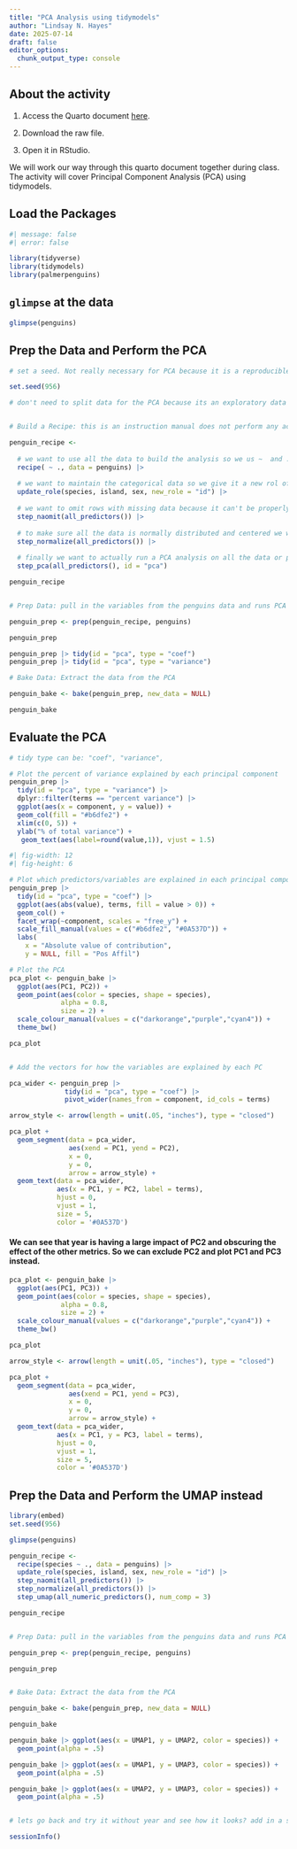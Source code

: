 ```yaml
---
title: "PCA Analysis using tidymodels"
author: "Lindsay N. Hayes"
date: 2025-07-14
draft: false
editor_options: 
  chunk_output_type: console
---
```


## About the activity

1)  Access the Quarto document [here](https://github.com/lindsaynhayes/introR2025/blob/main/activities/classwork05/PCA_Penguins.qmd).

2)  Download the raw file.

3) Open it in RStudio.

We will work our way through this quarto document together during class. The activity will cover Principal Component Analysis (PCA) using tidymodels.


## Load the Packages
```r
#| message: false
#| error: false

library(tidyverse)
library(tidymodels)
library(palmerpenguins)
```

## `glimpse` at the data
```r
glimpse(penguins)
```

## Prep the Data and Perform the PCA
```r

# set a seed. Not really necessary for PCA because it is a reproducible analysis and doesn't use random data to model the data. But it is good practice. You can use any number your heart desires. 

set.seed(956)

# don't need to split data for the PCA because its an exploratory data analysis and we want to use all the data. 


# Build a Recipe: this is an instruction manual does not perform any actual analysis, yet. 

penguin_recipe <-
  
  # we want to use all the data to build the analysis so we us ~  and . to include all data numeric variables
  recipe( ~ ., data = penguins) |> 
  
  # we want to maintain the categorical data so we give it a new rol of id to identify the data
  update_role(species, island, sex, new_role = "id") |> 
  
  # we want to omit rows with missing data because it can't be properly used by the PCA
  step_naomit(all_predictors()) |> 
  
  # to make sure all the data is normally distributed and centered we want to normalize the data before running PCA
  step_normalize(all_predictors()) |>
  
  # finally we want to actually run a PCA analysis on all the data or predictors
  step_pca(all_predictors(), id = "pca")

penguin_recipe


# Prep Data: pull in the variables from the penguins data and runs PCA

penguin_prep <- prep(penguin_recipe, penguins)

penguin_prep

penguin_prep |> tidy(id = "pca", type = "coef")
penguin_prep |> tidy(id = "pca", type = "variance")

# Bake Data: Extract the data from the PCA

penguin_bake <- bake(penguin_prep, new_data = NULL)

penguin_bake

```


## Evaluate the PCA
```r
# tidy type can be: "coef", "variance", 

# Plot the percent of variance explained by each principal component
penguin_prep |> 
  tidy(id = "pca", type = "variance") |> 
  dplyr::filter(terms == "percent variance") |> 
  ggplot(aes(x = component, y = value)) + 
  geom_col(fill = "#b6dfe2") + 
  xlim(c(0, 5)) + 
  ylab("% of total variance") +
   geom_text(aes(label=round(value,1)), vjust = 1.5)
```

```r
#| fig-width: 12
#| fig-height: 6

# Plot which predictors/variables are explained in each principal component
penguin_prep |>
  tidy(id = "pca", type = "coef") |> 
  ggplot(aes(abs(value), terms, fill = value > 0)) +
  geom_col() +
  facet_wrap(~component, scales = "free_y") +
  scale_fill_manual(values = c("#b6dfe2", "#0A537D")) +
  labs(
    x = "Absolute value of contribution",
    y = NULL, fill = "Pos Affil") 
```

```r
# Plot the PCA
pca_plot <- penguin_bake |> 
  ggplot(aes(PC1, PC2)) +
  geom_point(aes(color = species, shape = species), 
             alpha = 0.8, 
             size = 2) +
  scale_colour_manual(values = c("darkorange","purple","cyan4")) +
  theme_bw()

pca_plot


# Add the vectors for how the variables are explained by each PC

pca_wider <- penguin_prep |> 
              tidy(id = "pca", type = "coef") |>
              pivot_wider(names_from = component, id_cols = terms)

arrow_style <- arrow(length = unit(.05, "inches"), type = "closed")

pca_plot +
  geom_segment(data = pca_wider,
               aes(xend = PC1, yend = PC2), 
               x = 0, 
               y = 0, 
               arrow = arrow_style) + 
  geom_text(data = pca_wider,
            aes(x = PC1, y = PC2, label = terms), 
            hjust = 0, 
            vjust = 1,
            size = 5, 
            color = '#0A537D') 

```
#### We can see that year is having a large impact of PC2 and obscuring the effect of the other metrics. So we can exclude PC2 and plot PC1 and PC3 instead. 

```r

pca_plot <- penguin_bake |> 
  ggplot(aes(PC1, PC3)) +
  geom_point(aes(color = species, shape = species), 
             alpha = 0.8, 
             size = 2) +
  scale_colour_manual(values = c("darkorange","purple","cyan4")) +
  theme_bw()

pca_plot

arrow_style <- arrow(length = unit(.05, "inches"), type = "closed")

pca_plot +
  geom_segment(data = pca_wider,
               aes(xend = PC1, yend = PC3), 
               x = 0, 
               y = 0, 
               arrow = arrow_style) + 
  geom_text(data = pca_wider,
            aes(x = PC1, y = PC3, label = terms), 
            hjust = 0, 
            vjust = 1,
            size = 5, 
            color = '#0A537D') 
```


## Prep the Data and Perform the UMAP instead
```r
library(embed)
set.seed(956)

glimpse(penguins)

penguin_recipe <-
  recipe(species ~ ., data = penguins) |> 
  update_role(species, island, sex, new_role = "id") |> 
  step_naomit(all_predictors()) |> 
  step_normalize(all_predictors()) |>
  step_umap(all_numeric_predictors(), num_comp = 3)

penguin_recipe


# Prep Data: pull in the variables from the penguins data and runs PCA

penguin_prep <- prep(penguin_recipe, penguins)

penguin_prep


# Bake Data: Extract the data from the PCA

penguin_bake <- bake(penguin_prep, new_data = NULL)

penguin_bake

```

```r
penguin_bake |> ggplot(aes(x = UMAP1, y = UMAP2, color = species)) +
  geom_point(alpha = .5)

penguin_bake |> ggplot(aes(x = UMAP1, y = UMAP3, color = species)) +
  geom_point(alpha = .5)

penguin_bake |> ggplot(aes(x = UMAP2, y = UMAP3, color = species)) +
  geom_point(alpha = .5)


# lets go back and try it without year and see how it looks? add in a step to the recipe: step_rm(year)
```

```r
sessionInfo()
```
